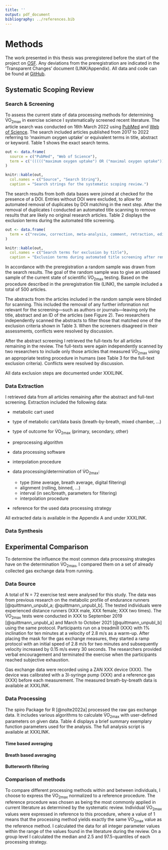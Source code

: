 ```yaml
---
title: ''
output: pdf_document
bibliography: ../references.bib
---
```


# Methods

The work presented in this thesis was preregistered before the start of the project on [OSF](). Any deviations from the preregistration are indicated in the 'Transparent Changes' document (LINK/Appendix). All data and code can be found at [GitHub](https://www.github.com/smnnlt/vo2max-processing).

<!-- explicitly state deviations from preregistration -->

## Systematic Scoping Review

<!-- Detailed Aim of review -->

### Search & Screening

To assess the current state of data processing methods for determining V̇O~2max~ in exercise science I systematically screened recent literature. The article search was conducted on 16th March 2022 using [PubMed]() and [Web of Science](). The search included articles published from 2017 to 2022 referring to 'maximum oxygen uptake' or equivalent terms in title, abstract or keyword. Table 1 shows the exact search terms.

```r
out <- data.frame(
  source = c("PubMed", "Web of Science"),
  term = c('((((("maximum oxygen uptake") OR ("maximal oxygen uptake")) OR ("VO2max")) OR ("maximum oxygen consumption")) OR ("maximal oxygen consumption")) AND (("2017/01/01"[Date - Publication] : "3000"[Date - Publication]))', '(((((ALL=("maximum oxygen uptake")) OR ALL=("maximal oxygen uptake")) OR ALL=("VO2max")) OR ALL=("maximum oxygen consumption")) OR ALL=("maximal oxygen consumption")) AND PY=(2017-2022)')
)

knitr::kable(out, 
  col.names = c("Source", "Search String"), 
  caption = "Search strings for the systematic scoping review.")
```

The search results from both data bases were joined at checked for the presence of a DOI. Entries without DOI were excluded, to allow for automated removal of duplicates by DOI matching in the next step. After the removal of duplicates I conducted an automated title scanning to remove results that are likely no original research articles. Table 2 displays the exclusion terms during the automated title screening.

```r
out <- data.frame(
  term = c("review, correction, meta-analysis, comment, retraction, editorial, erratum, reply")
)

knitr::kable(out, 
  col.names = c("Search terms for exclusion by title"), 
  caption = "Exclusion terms during automated title screening after removal of duplicates. If an articles title matched least one of the given terms, it was excluded.")
```

In accordance with the preregistration a random sample was drawn from the search results. The goal of the random sample was to give an unbiased sample of the current state of scientific V̇O~2max~ testing. Based on the procedure described in the preregistration file (LINK), the sample included a total of 500 articles.

The abstracts from the articles included in the random sample were blinded for scanning. This included the removal of any further information not relevant for the screening---such as authors or journals---leaving only the title, abstract and an ID of the articles (see Figure 2). Two researchers independently scanned the abstracts to filter those that matched one of the exclusion criteria shown in Table 3. When the screeners disagreed in their assessments, conflicts were resolved by discussion.

After the abstract screening I retrieved the full-texts for all articles remaining in the review. The full-texts were again independently scanned by two researchers to include only those articles that measured V̇O~2max~ using an appropriate testing procedure in humans (see Table 3 for the full-text exclusion criteria). Conflicts were resolved by discussion.

All data exclusion steps are documented under XXXLINK.

### Data Extraction

I retrieved data from all articles remaining after the abstract and full-text screening. Extraction included the following data:

-   metabolic cart used

-   type of metabolic cart/data basis (breath-by-breath, mixed chamber, ...)

-   type of outcome for V̇O~2max~ (primary, secondary, other)

-   preprocessing algorithm

-   data processing software

-   interpolation procedure

-   data processing/determination of V̇O~2max~:

    -   type (time average, breath average, digital filtering)
    -   alignment (rolling, binned, ...)
    -   interval (in sec/breath, parameters for filtering)
    -   interpolation procedure

-   reference for the used data processing strategy

All extracted data is available in the Appendix A and under XXXLINK.

### Data Synthesis

<!-- presentation of data -->

## Experimental Comparison

To determine the influence the most common data processing strategies have on the determination V̇O~2max~, I compared them on a set of already collected gas exchange data from running.

### Data Source

A total of N = 72 exercise test were analysed for this study. The data was from previous research on the metabolic profile of endurance runners [@quittmann_unpubl_a; @quittmann_unpubl_b]. The tested individuals were experienced distance runners (XXX male, XXX female; XXX two times). The V̇O~2max~ tests were conducted in XXX to September 2019 [@quittmann_unpubl_a] and March to October 2021 [@quittmann_unpubl_b] using the same protocol. Participants run on a treadmill (XXX) with 1% inclination for ten minutes at a velocity of 2.8 m/s as a warm-up. After placing the mask for the gas exchange measures, they started a ramp protocol with an initial speed of 2.8 m/s for two minutes and subsequently velocity increased by 0.15 m/s every 30 seconds. The researchers provided verbal encouragement and terminated the exercise when the participants reached subjective exhaustion.

Gas exchange data were recorded using a ZAN XXX device (XXX). The device was calibrated with a 3l-syringe pump (XXX) and a reference gas (XXX) before each measurement. The measured breath-by-breath data is available at XXXLINK.

### Data Processing

The spiro Package for R [@nolte2022a] processed the raw gas exchange data. It includes various algorithms to calculate V̇O~2max~ with user-defined parameters on given data. Table 4 displays a brief summary exemplary function parameters used for the analysis. The full analysis script is available at XXXLINK.

#### Time based averaging

#### Breath based averaging

#### Butterworth filtering

### Comparison of methods

To compare different processing methods within and between individuals, I choose to express the V̇O~2max~ normalized to a reference procedure. The reference procedure was chosen as being the most commonly applied in current literature as determined by the systematic review. Individual V̇O~2max~ values were expressed in reference to this procedure, where a value of 1 means that the processing method yields exactly the same V̇O~2max~ value as the reference method. I calculated the data for all integer parameter values within the range of the values found in the literature during the review. On a group level I calculated the median and 2.5 and 97.5-quantiles of each processing strategy.
